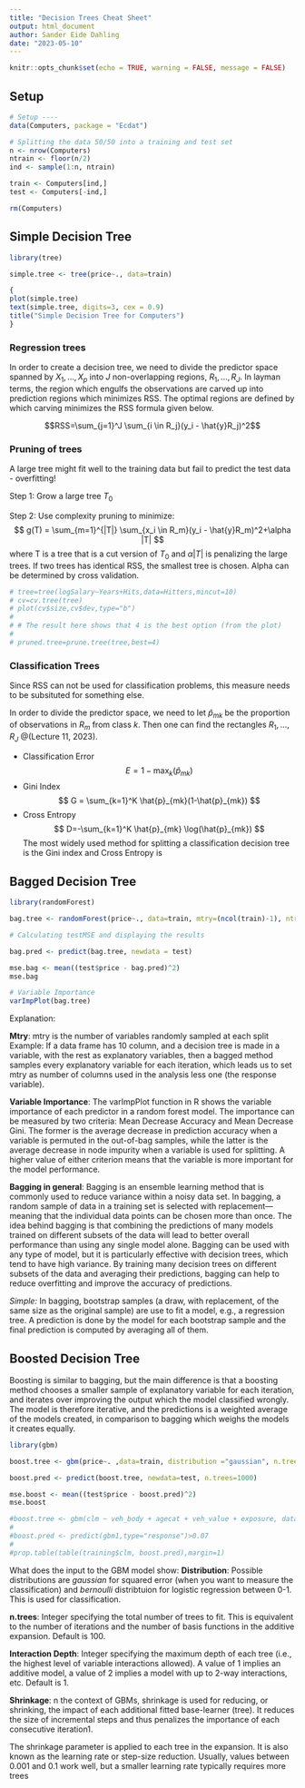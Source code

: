 ```yaml
---
title: "Decision Trees Cheat Sheet"
output: html_document
author: Sander Eide Dahling
date: "2023-05-10"
---
```


```r
knitr::opts_chunk$set(echo = TRUE, warning = FALSE, message = FALSE)
```

## Setup
```r
# Setup ----
data(Computers, package = "Ecdat")

# Splitting the data 50/50 into a training and test set
n <- nrow(Computers)
ntrain <- floor(n/2)
ind <- sample(1:n, ntrain)

train <- Computers[ind,]
test <- Computers[-ind,]

rm(Computers)
```

## Simple Decision Tree
```r
library(tree)

simple.tree <- tree(price~., data=train)

{
plot(simple.tree)
text(simple.tree, digits=3, cex = 0.9)
title("Simple Decision Tree for Computers")
}
```

### Regression trees 
In order to create a decision tree, we need to divide the predictor space spanned by
$X_1, ..., X_p$ into $J$ non-overlapping regions, $R_1, ..., R_J$. In layman terms, the
region which engulfs the observations are carved up into prediction regions which minimizes
RSS. The optimal regions are defined by which carving minimizes the RSS formula given below.

$$RSS=\sum_{j=1}^J \sum_{i \in R_j}(y_i - \hat{y}R_j)^2$$


### Pruning of trees
A large tree might fit well to the training data but fail to
predict the test data - overfitting!

Step 1: Grow a large tree $T_0$

Step 2: Use complexity pruning to minimize:
$$ g(T) = \sum_{m=1}^{|T|} \sum_{x_i \in R_m}(y_i - \hat{y}R_m)^2+\alpha |T| $$
where T is a tree that is a cut version of $T_0$
and $\alpha |T|$ is penalizing the large trees. If two trees has identical RSS,
the smallest tree is chosen. Alpha can be determined by cross validation.

```r
# tree=tree(logSalary~Years+Hits,data=Hitters,mincut=10)
# cv=cv.tree(tree)
# plot(cv$size,cv$dev,type="b")
# 
# # The result here shows that 4 is the best option (from the plot)
# 
# pruned.tree=prune.tree(tree,best=4)
```


### Classification Trees
Since RSS can not be used for classification problems, this measure needs to be
subsituted for something else.

In order to divide the predictor space, we need to let $\hat{p}_{mk}$ be the proportion of observations
in $R_m$ from class $k$. Then one can find the rectangles $R_1, ..., R_J$ @(Lecture 11, 2023). 

- Classification Error
$$ E = 1 - \max_k (\hat{p}_{mk})  $$
- Gini Index
$$ G = \sum_{k=1}^K \hat{p}_{mk}(1-\hat{p}_{mk})  $$
- Cross Entropy
$$ D=-\sum_{k=1}^K \hat{p}_{mk} \log(\hat{p}_{mk}) $$
The most widely used method for splitting a classification decision tree is the Gini index and Cross Entropy is


## Bagged Decision Tree
```r
library(randomForest)

bag.tree <- randomForest(price~., data=train, mtry=(ncol(train)-1), ntree=100)

# Calculating testMSE and displaying the results

bag.pred <- predict(bag.tree, newdata = test)

mse.bag <- mean((test$price - bag.pred)^2)
mse.bag

# Variable Importance
varImpPlot(bag.tree)
```

Explanation:

**Mtry**: mtry is the number of variables randomly sampled at each split
Example: If a data frame has 10 column, and a decision tree is made in a variable, with the rest as explanatory variables, 
then a bagged method samples every explanatory variable for each iteration, which leads us to set mtry as number of columns
used in the analysis less one (the response variable).

**Variable Importance**: The varImpPlot function in R shows the variable importance of each predictor in a random forest model. The importance can be measured by two criteria: Mean Decrease Accuracy and Mean Decrease Gini. The former is the average decrease in prediction accuracy when a variable is permuted in the out-of-bag samples, while the latter is the average decrease in node impurity when a variable is used for splitting. A higher value of either criterion means that the variable is more important for the model performance.

**Bagging in general**: Bagging is an ensemble learning method that is commonly used to reduce variance within a noisy data set. In bagging, a random sample of data in a training set is selected with replacement—meaning that the individual data points can be chosen more than once. The idea behind bagging is that combining the predictions of many models trained on different subsets of the data will lead to better overall performance than using any single model alone. Bagging can be used with any type of model, but it is particularly effective with decision trees, which tend to have high variance. By training many decision trees on different subsets of the data and averaging their predictions, bagging can help to reduce overfitting and improve the accuracy of predictions.

*Simple:* In bagging, bootstrap samples (a draw, with replacement, of the same size as
the original sample) are use to fit a model, e.g., a regression tree. A prediction is done by the model
for each bootstrap sample and the final prediction is computed by averaging all of them.

## Boosted Decision Tree
Boosting is similar to bagging, but the main difference is that a boosting method chooses a smaller sample
of explanatory variable for each iteration, and iterates over improving the output which the model classified wrongly.
The model is therefore iterative, and the predictions is a weighted average of the models created, in comparison to bagging
which weighs the models it creates equally.

```r
library(gbm)

boost.tree <- gbm(price~. ,data=train, distribution ="gaussian", n.trees=1000, interaction.depth=4, shrinkage=0.01)

boost.pred <- predict(boost.tree, newdata=test, n.trees=1000)

mse.boost <- mean((test$price - boost.pred)^2)
mse.boost
```

```r
#boost.tree <- gbm(clm ~ veh_body + agecat + veh_value + exposure, data=train, distribution="bernoulli")
#
#boost.pred <- predict(gbm1,type="response")>0.07
#
#prop.table(table(training$clm, boost.pred),margin=1)
```


What does the input to the GBM model show:
**Distribution**: Possible distributions are *gaussian* for squared error (when you want to measure the classification) and
*bernoulli* distribtuion for logistic regression between 0-1. This is used for classification.

**n.trees**: Integer specifying the total number of trees to fit. This is equivalent to the number of iterations and the number of basis functions in the additive expansion. Default is 100.

**Interaction Depth**: Integer specifying the maximum depth of each tree (i.e., the highest level of variable interactions allowed). A value of 1 implies an additive model, a value of 2 implies a model with up to 2-way interactions, etc. Default is 1.

**Shrinkage**: n the context of GBMs, shrinkage is used for reducing, or shrinking, the impact of each additional fitted base-learner (tree). It reduces the size of incremental steps and thus penalizes the importance of each consecutive iteration1.

The shrinkage parameter is applied to each tree in the expansion. It is also known as the learning rate or step-size reduction. Usually, values between 0.001 and 0.1 work well, but a smaller learning rate typically requires more trees

